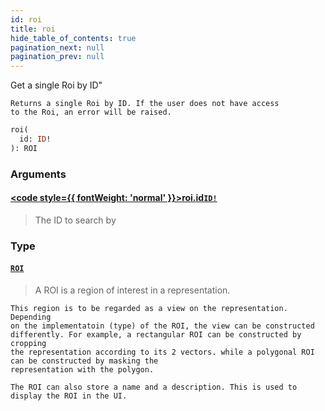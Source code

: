 ```yaml
---
id: roi
title: roi
hide_table_of_contents: true
pagination_next: null
pagination_prev: null
---
```








Get a single Roi by ID"
    
    Returns a single Roi by ID. If the user does not have access
    to the Roi, an error will be raised.

```graphql
roi(
  id: ID!
): ROI
```


### Arguments

#### [<code style={{ fontWeight: 'normal' }}>roi.<b>id</b></code>](#)<Bullet />[`ID!`](/docs/schemas/mikro/scalars/id) <Badge class="secondary" text="non-null"/> <Badge class="secondary" text="scalar"/>
> The ID to search by
> 

### Type

#### [`ROI`](/docs/schemas/mikro/objects/roi) <Badge class="secondary" text="object"/>
> A ROI is a region of interest in a representation.

    This region is to be regarded as a view on the representation. Depending
    on the implementatoin (type) of the ROI, the view can be constructed
    differently. For example, a rectangular ROI can be constructed by cropping
    the representation according to its 2 vectors. while a polygonal ROI can be constructed by masking the
    representation with the polygon.

    The ROI can also store a name and a description. This is used to display the ROI in the UI.

    
> 





